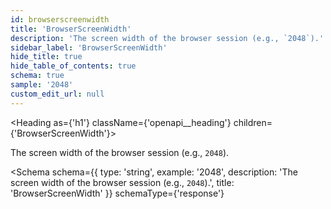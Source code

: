 ```yaml
---
id: browserscreenwidth
title: 'BrowserScreenWidth'
description: 'The screen width of the browser session (e.g., `2048`).'
sidebar_label: 'BrowserScreenWidth'
hide_title: true
hide_table_of_contents: true
schema: true
sample: '2048'
custom_edit_url: null
---
```



<Heading as={'h1'} className={'openapi__heading'} children={'BrowserScreenWidth'}></Heading>

The screen width of the browser session (e.g., `2048`).

<Schema
  schema={{
    type: 'string',
    example: '2048',
    description: 'The screen width of the browser session (e.g., `2048`).',
    title: 'BrowserScreenWidth'
  }}
  schemaType={'response'}
></Schema>

